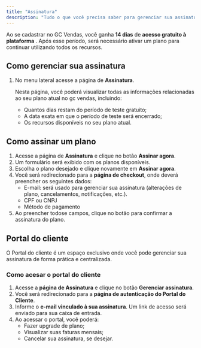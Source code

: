```yaml
---
title: "Assinatura"
description: "Tudo o que você precisa saber para gerenciar sua assinatura no gc vendas."
---
```


Ao se cadastrar no GC Vendas, você ganha **14 dias** de **acesso gratuito à plataforma** . Após esse período, será necessário ativar um plano para continuar utilizando todos os recursos.

## Como gerenciar sua assinatura

1. No menu lateral acesse a página de **Assinatura**.

   Nesta página, você poderá visualizar todas as informações relacionadas ao seu plano atual no gc vendas, incluindo:
   - Quantos dias restam do período de teste gratuito;
   - A data exata em que o período de teste será encerrado;
   - Os recursos disponíveis no seu plano atual.

## Como assinar um plano

1. Acesse a página de **Assinatura**  e clique no botão **Assinar agora**.
2. Um formulário será exibido com os planos disponíveis.
3. Escolha o plano desejado e clique novamente em **Assinar agora**.
4. Você será redirecionado para a **página de checkout**, onde deverá preencher os seguintes dados:
   - E-mail: será usado para gerenciar sua assinatura (alterações de plano, cancelamentos, notificações, etc.).
   - CPF ou CNPJ
   - Método de pagamento
5. Ao preencher todose campos, clique no botão para confirmar a assinatura do plano.

## Portal do cliente

O Portal do cliente é um espaço exclusivo onde você pode gerenciar sua assinatura de forma prática e centralizada.

### Como acesar o portal do cliente

1. Acesse a **página de Assinatura**  e clique no botão **Gerenciar assinatura**.
2. Você será redirecionado para a **página de autenticação do Portal do Cliente**.
3. Informe o **e-mail vinculado à sua assinatura**. Um link de acesso será enviado para sua caixa de entrada.
4. Ao acessar o portal, você poderá:
   - Fazer upgrade de plano;
   - Visualizar suas faturas mensais;
   - Cancelar sua assinatura, se desejar.